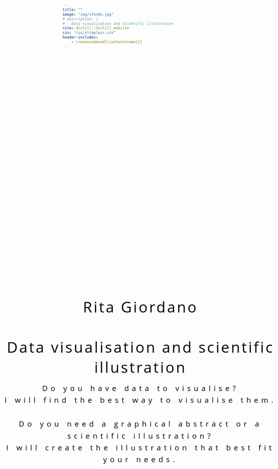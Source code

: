 ```yaml
---
title: ""
image: "img/sfondo.jpg"
# description: |
#   Data visualisation and scientific illustration
site: distill::distill_website
css: "css/strapless.css"
header-includes:
    - \renewcommand{\contentsname}{}
---
```


<style>
    
.parallax {
  /* The image used */
  background-image: url('img/sfondo.jpg');

  /* Full height */
  height:100%;

  /* Create the parallax scrolling effect */
  background-attachment: fixed;
  background-position: center;
  background-repeat: no-repeat;
  background-size: cover;
}

.welcome {
  position: absolute;
  left: 0;
  top: 25vh;
  width: 100vw;
  text-align: center;
  color: #000;
}

.welcome span.title {
  font-family: 'Open Sans', sans-serif;
  color: #000;
  font-size: 24px;
  letter-spacing: 10px;
  line-height: 1.6;
}

.welcome span.surrounding {
  font-family: 'Open Sans', sans-serif;
  color: #000;
  font-size: 48px;
  letter-spacing: 5px;
}

.welcome span.downarrow {
  font-size: 42px;
}


.downbutton {
  background: rgba(0,0,0,0);
  border: none;
  outline: none;
  color: #1BC7DC;
  text-align: center;
  font-size: 42px;
}

d-title.d-title {
  display: none;
}

d-article {
  margin-top: 0px;
  margin-bottom: 0px;
  margin-left: 30px;
  margin-right: 30px;
  grid-column-gap: 32px;
}

.greeting {
  min-height: 50vh;
  padding-top: 25vh;
  font-size: 20px;
  text-align: center;
  line-height: 1.25;
}
</style>


<div class="parallax l-screen">
<div class="welcome">
  <span class="surrounding">Rita Giordano<br><br>
  Data visualisation and scientific illustration</span><br><br>
   <span class="title">Do you have data to visualise?<br> I will find the best way to visualise them.<br><br>
   Do you need a graphical abstract or a scientific illustration?<br> I will create the illustration that best fit your needs.
   </span>
</div>
</div>



```r
knitr::opts_chunk$set(echo=F, message=F, warning=F)
library(tidyverse)
```

```r
knitr::include_graphics("img/sfondo_2.jpg")
```

<!-- Hello I'm Rita a data visualisation consultant and scientific illustrator. I have more than thirteen years of experience in data analysis and visualisation. -->

```r
# Read in projects csv file
first <- read_csv("data/first_page.csv")
```

```r
 first[1:2,] %>%
   bs4cards::cards(
     title = title,
     #text = description,
     link = url,
     image = src,
     layout = "label-above",
     spacing = 5,
     #width = 1,
     width = "row-cols-2",
     border_width = 0,
     #layout = "inset-bottom",
     label_colour = c("#ffffffaa", "#ffffffaa"),
     breakpoint = 5,
     #border_colour = "#ffffffaa"
  )
```

